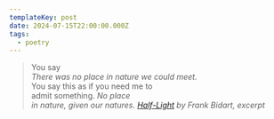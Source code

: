 ```yaml
---
templateKey: post
date: 2024-07-15T22:00:00.000Z
tags:
  - poetry
---
```

> You say<br/>
> <i>There was no place in nature we could meet.</i><br/>
> You say this as if you need me to<br/>
> admit something. <i>No place<br/>
> in nature, given our natures.</i>
> <cite><i>[Half-Light](https://poems.com/poem/half-light/)</i> by Frank Bidart, excerpt</cite>
